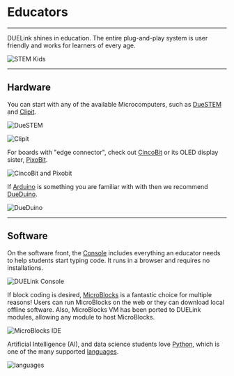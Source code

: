 # Educators

---

DUELink shines in education. The entire plug-and-play system is user friendly and works for learners of every age.

![STEM Kids](pathname:///img/stem-kids.png)

---

## Hardware 

You can start with any of the available Microcomputers, such as [DueSTEM](../catalog/microcomputer/duestem) and [Clipit](../catalog/microcomputer/clipit).

![DueSTEM](pathname:///img/catalog/duestem-front.png)

![Clipit](pathname:///img/catalog/clipit-front.png)


For boards with "edge connector", check out [CincoBit](../catalog/microcomputer/cincobit) or its OLED display sister, [PixoBit](../catalog/microcomputer/pixobit).

![CincoBit and Pixobit](pathname:///img/cincobit-pixobit.png)

If [Arduino](../hw/arduino) is something you are familiar with with then we recommend [DueDuino](../catalog/microcomputer/dueduino).

![DueDuino](pathname:///img/dueduino.png)

---

## Software

On the software front, the [Console](../console) includes everything an educator needs to help students start typing code. It runs in a browser and requires no installations.

![DUELink Console](pathname:///img/due-console.png)

If block coding is desired, [MicroBlocks](../language/microblocks) is a fantastic choice for multiple reasons! Users can run MicroBlocks on the web or they can download local offline software. Also, MicroBlocks VM has been ported to DUELink modules, allowing any module to host MicroBlocks.

![MicroBlocks IDE](pathname:///img/microblocks-ide.png)

Artificial Intelligence (AI), and data science students love [Python](../language/python), which is one of the many supported [languages](../language/intro).

![languages](pathname:///img/languages.png)